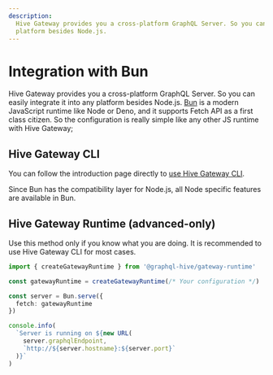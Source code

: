 ```yaml
---
description:
  Hive Gateway provides you a cross-platform GraphQL Server. So you can easily integrate it into any
  platform besides Node.js.
---
```



# Integration with Bun

Hive Gateway provides you a cross-platform GraphQL Server. So you can easily integrate it into any
platform besides Node.js. [Bun](https://bun.sh) is a modern JavaScript runtime like Node or Deno,
and it supports Fetch API as a first class citizen. So the configuration is really simple like any
other JS runtime with Hive Gateway;

## Hive Gateway CLI

You can follow the introduction page directly to [use Hive Gateway CLI](/docs/gateway#installation).

Since Bun has the compatibility layer for Node.js, all Node specific features are available in Bun.

## Hive Gateway Runtime (advanced-only)

Use this method only if you know what you are doing. It is recommended to use Hive Gateway CLI for
most cases.

```ts
import { createGatewayRuntime } from '@graphql-hive/gateway-runtime'

const gatewayRuntime = createGatewayRuntime(/* Your configuration */)

const server = Bun.serve({
  fetch: gatewayRuntime
})

console.info(
  `Server is running on ${new URL(
    server.graphqlEndpoint,
    `http://${server.hostname}:${server.port}`
  )}`
)
```
